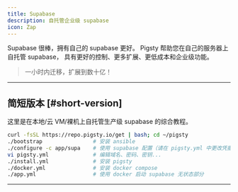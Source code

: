 ```yaml
---
title: Supabase
description: 自托管企业级 supabase
icon: Zap
---
```



Supabase 很棒，拥有自己的 supabase 更好。
Pigsty 帮助您在自己的服务器上自托管 supabase，
具有更好的控制、更多扩展、更低成本和企业级功能。

> 一小时内迁移，扩展到数十亿！

--------

## 简短版本 [#short-version]

这里是在本地/云 VM/裸机上自托管生产级 supabase 的综合教程。

```bash
curl -fsSL https://repo.pigsty.io/get | bash; cd ~/pigsty
./bootstrap                # 安装 ansible
./configure -c app/supa    # 使用 supabase 配置（请在 pigsty.yml 中更改凭据）
vi pigsty.yml              # 编辑域名、密码、密钥...
./install.yml              # 安装 pigsty
./docker.yml               # 安装 docker compose
./app.yml                  # 使用 docker 启动 supabase 无状态部分
```

------